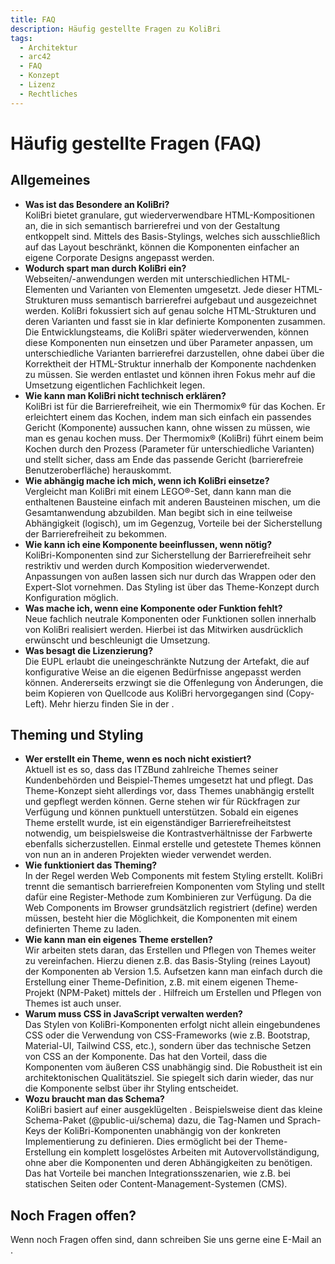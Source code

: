 ```yaml
---
title: FAQ
description: Häufig gestellte Fragen zu KoliBri
tags:
  - Architektur
  - arc42
  - FAQ
  - Konzept
  - Lizenz
  - Rechtliches
---
```



# Häufig gestellte Fragen (FAQ)

## Allgemeines

- **Was ist das Besondere an KoliBri?**<br/>
  KoliBri bietet granulare, gut wiederverwendbare HTML-Kompositionen an, die in sich semantisch barrierefrei und von der Gestaltung entkoppelt sind. Mittels des Basis-Stylings, welches sich ausschließlich auf das Layout beschränkt, können die Komponenten einfacher an eigene Corporate Designs angepasst werden.
- **Wodurch spart man durch KoliBri ein?**<br/>
  Webseiten/-anwendungen werden mit unterschiedlichen HTML-Elementen und Varianten von Elementen umgesetzt. Jede dieser HTML-Strukturen muss semantisch barrierefrei aufgebaut und ausgezeichnet werden. KoliBri fokussiert sich auf genau solche HTML-Strukturen und deren Varianten und fasst sie in klar definierte Komponenten zusammen. Die Entwicklungsteams, die KoliBri später wiederverwenden, können diese Komponenten nun einsetzen und über Parameter anpassen, um unterschiedliche Varianten barrierefrei darzustellen, ohne dabei über die Korrektheit der HTML-Struktur innerhalb der Komponente nachdenken zu müssen. Sie werden entlastet und können ihren Fokus mehr auf die Umsetzung eigentlichen Fachlichkeit legen.<br/>
- **Wie kann man KoliBri nicht technisch erklären?**<br/>
  KoliBri ist für die Barrierefreiheit, wie ein Thermomix® für das Kochen. Er erleichtert einem das Kochen, indem man sich einfach ein passendes Gericht (Komponente) aussuchen kann, ohne wissen zu müssen, wie man es genau kochen muss. Der Thermomix® (KoliBri) führt einem beim Kochen durch den Prozess (Parameter für unterschiedliche Varianten) und stellt sicher, dass am Ende das passende Gericht (barrierefreie Benutzeroberfläche) herauskommt.
- **Wie abhängig mache ich mich, wenn ich KoliBri einsetze?**<br/>
  Vergleicht man KoliBri mit einem LEGO®-Set, dann kann man die enthaltenen Bausteine einfach mit anderen Bausteinen mischen, um die Gesamtanwendung abzubilden. Man begibt sich in eine teilweise Abhängigkeit (logisch), um im Gegenzug, Vorteile bei der Sicherstellung der Barrierefreiheit zu bekommen.
- **Wie kann ich eine Komponente beeinflussen, wenn nötig?**<br/>
  KoliBri-Komponenten sind zur Sicherstellung der Barrierefreiheit sehr restriktiv und werden durch Komposition wiederverwendet. Anpassungen von außen lassen sich nur durch das Wrappen oder den Expert-Slot vornehmen. Das Styling ist über das Theme-Konzept durch Konfiguration möglich.
- **Was mache ich, wenn eine Komponente oder Funktion fehlt?**<br/>
  Neue fachlich neutrale Komponenten oder Funktionen sollen innerhalb von KoliBri realisiert werden. Hierbei ist das Mitwirken ausdrücklich erwünscht und beschleunigt die Umsetzung.
- **Was besagt die Lizenzierung?**<br/>
  Die EUPL erlaubt die uneingeschränkte Nutzung der Artefakt, die auf konfigurative Weise an die eigenen Bedürfnisse angepasst werden können.
  Andererseits erzwingt sie die Offenlegung von Änderungen, die beim Kopieren von Quellcode aus KoliBri hervorgegangen sind (Copy-Left).
  Mehr hierzu finden Sie in der <KolLink _href="/docs/license" _label="Lizenz" />.

## Theming und Styling

- **Wer erstellt ein Theme, wenn es noch nicht existiert?**<br/>
  Aktuell ist es so, dass das ITZBund zahlreiche Themes seiner Kundenbehörden und Beispiel-Themes umgesetzt hat und pflegt. Das Theme-Konzept sieht allerdings vor, dass Themes unabhängig erstellt und gepflegt werden können. Gerne stehen wir für Rückfragen zur Verfügung und können punktuell unterstützen. Sobald ein eigenes Theme erstellt wurde, ist ein eigenständiger Barrierefreiheitstest notwendig, um beispielsweise die Kontrastverhältnisse der Farbwerte ebenfalls sicherzustellen. Einmal erstelle und getestete Themes können von nun an in anderen Projekten wieder verwendet werden.
- **Wie funktioniert das Theming?**<br/>
  In der Regel werden Web Components mit festem Styling erstellt. KoliBri trennt die semantisch barrierefreien Komponenten vom Styling und stellt dafür eine Register-Methode zum Kombinieren zur Verfügung. Da die Web Components im Browser grundsätzlich registriert (define) werden müssen, besteht hier die Möglichkeit, die Komponenten mit einem definierten Theme zu laden.
- **Wie kann man ein eigenes Theme erstellen?**<br/>
  Wir arbeiten stets daran, das Erstellen und Pflegen von Themes weiter zu vereinfachen. Hierzu dienen z.B. das Basis-Styling (reines Layout) der Komponenten ab Version 1.5. Aufsetzen kann man einfach durch die Erstellung einer Theme-Definition, z.B. mit einem eigenen Theme-Projekt (NPM-Paket) mittels der <KolLink _href="https://github.com/public-ui/kolibri/blob/45726c50d7f28c9c595442b2241582816eca5670/packages/create-kolibri/templates/kolibri-library/packages/components/src/global/script.ts#L8" _label="TS-Datei" _target="github"/>. Hilfreich um Erstellen und Pflegen von Themes ist auch unser<KolLink _href="/designer/" _label=" Theme-Designer" _target="designer"/>.
- **Warum muss CSS in JavaScript verwalten werden?**<br/>
  Das Stylen von KoliBri-Komponenten erfolgt nicht allein eingebundenes CSS oder die Verwendung von CSS-Frameworks (wie z.B. Bootstrap, Material-UI, Tailwind CSS, etc.), sondern
  über das technische Setzen von CSS an der Komponente. Das hat den Vorteil, dass die Komponenten vom äußeren CSS unabhängig sind. Die Robustheit ist ein architektonischen Qualitätsziel. Sie spiegelt sich darin wieder, das nur die Komponente selbst über ihr Styling entscheidet.
- **Wozu braucht man das Schema?**<br/>
  KoliBri basiert auf einer ausgeklügelten <KolLink _href="/docs/konzepte/architektur#einfach" _label="Architektur" />. Beispielsweise dient das kleine Schema-Paket (@public-ui/schema) dazu, die Tag-Namen und Sprach-Keys der KoliBri-Komponenten unabhängig von der konkreten Implementierung zu definieren. Dies ermöglicht bei der Theme-Erstellung ein komplett losgelöstes Arbeiten mit Autovervollständigung, ohne aber die Komponenten und deren Abhängigkeiten zu benötigen. Das hat Vorteile bei manchen Integrationsszenarien, wie z.B. bei statischen Seiten oder Content-Management-Systemen (CMS).

## Noch Fragen offen?

Wenn noch Fragen offen sind, dann schreiben Sie uns gerne eine E-Mail an <KolLink _href="mailto:kolibri@itzbund.de" _label="kolibri@itzbund.de" _target="email" _icon="codicon codicon-mail" />.
